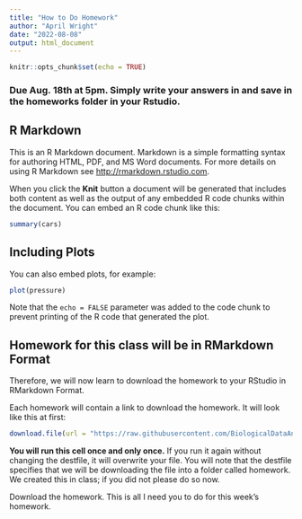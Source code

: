 ```yaml
---
title: "How to Do Homework"
author: "April Wright"
date: "2022-08-08"
output: html_document
---
```


```r
knitr::opts_chunk$set(echo = TRUE)
```

### Due Aug. 18th at 5pm. Simply write your answers in and save in the homeworks folder in your Rstudio.


## R Markdown

This is an R Markdown document. Markdown is a simple formatting syntax for authoring HTML, PDF, and MS Word documents. For more details on using R Markdown see <http://rmarkdown.rstudio.com>.

When you click the **Knit** button a document will be generated that includes both content as well as the output of any embedded R code chunks within the document. You can embed an R code chunk like this:

```r
summary(cars)
```

## Including Plots

You can also embed plots, for example:

```r
plot(pressure)
```

Note that the `echo = FALSE` parameter was added to the code chunk to prevent printing of the R code that generated the plot.

## Homework for this class will be in RMarkdown Format

Therefore, we will now learn to download the homework to your RStudio in RMarkdown Format. 

Each homework will contain a link to download the homework. It will look like this at first: 

```r

download.file(url = "https://raw.githubusercontent.com/BiologicalDataAnalysis2019/2023/main/vignettes/homework_0.Rmd", destfile = "/cloud/project/homeworks/Homework_0.Rmd")
```

**You will run this cell once and only once.** If you run it again without changing the destfile, it will overwrite your file. You will note that the destfile specifies that we will be downloading the file into a folder called homework. We created this in class; if you did not please do so now.

Download the homework. This is all I need you to do for this week's homework. 


